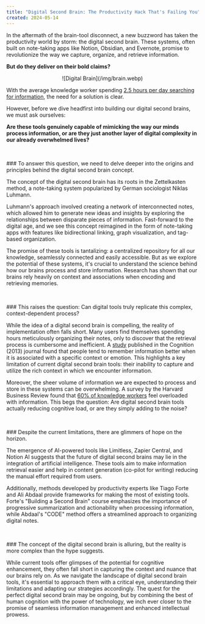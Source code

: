 ```yaml
---
title: "Digital Second Brain: The Productivity Hack That's Failing You"
created: 2024-05-14
---
```


In the aftermath of the brain-tool disconnect, a new buzzword has taken the productivity world by storm: the digital second brain. These systems, often built on note-taking apps like Notion, Obsidian, and Evernote, promise to revolutionize the way we capture, organize, and retrieve information.

**But do they deliver on their bold claims?**

<center>![Digital Brain](/img/brain.webp)</center>

With the average knowledge worker spending [2.5 hours per day searching for information](https://www.proprofskb.com/blog/workforce-spend-much-time-searching-information/), the need for a solution is clear.

However, before we dive headfirst into building our digital second brains, we must ask ourselves:

**Are these tools genuinely capable of mimicking the way our minds process information, or are they just another layer of digital complexity in our already overwhelmed lives?**
<p>&nbsp;</p>
### To answer this question, we need to delve deeper into the origins and principles behind the digital second brain concept.

The concept of the digital second brain has its roots in the Zettelkasten method, a note-taking system popularized by German sociologist Niklas Luhmann.

Luhmann's approach involved creating a network of interconnected notes, which allowed him to generate new ideas and insights by exploring the relationships between disparate pieces of information. Fast-forward to the digital age, and we see this concept reimagined in the form of note-taking apps with features like bidirectional linking, graph visualization, and tag-based organization.

The promise of these tools is tantalizing: a centralized repository for all our knowledge, seamlessly connected and easily accessible. But as we explore the potential of these systems, it's crucial to understand the science behind how our brains process and store information. Research has shown that our brains rely heavily on context and associations when encoding and retrieving memories.
<p>&nbsp;</p>
### This raises the question: Can digital tools truly replicate this complex, context-dependent process?

While the idea of a digital second brain is compelling, the reality of implementation often falls short. Many users find themselves spending hours meticulously organizing their notes, only to discover that the retrieval process is cumbersome and inefficient. A [study](https://www.sciencedirect.com/science/article/abs/pii/S0010027713001716?via%3Dihub) published in the Cognition (2013) journal found that people tend to remember information better when it is associated with a specific context or emotion. This highlights a key limitation of current digital second brain tools: their inability to capture and utilize the rich context in which we encounter information.

Moreover, the sheer volume of information we are expected to process and store in these systems can be overwhelming. A survey by the Harvard Business Review found that [60% of knowledge workers](https://hbr.org/2009/09/death-by-information-overload) feel overloaded with information. This begs the question: Are digital second brain tools actually reducing cognitive load, or are they simply adding to the noise?
<p>&nbsp;</p>
### Despite the current limitations, there are glimmers of hope on the horizon.

The emergence of AI-powered tools like Limitless, Zapier Central, and Notion AI suggests that the future of digital second brains may lie in the integration of artificial intelligence. These tools aim to make information retrieval easier and help in content generation (co-pilot for writing) reducing the manual effort required from users.

Additionally, methods developed by productivity experts like Tiago Forte and Ali Abdaal provide frameworks for making the most of existing tools. Forte's "Building a Second Brain" course emphasizes the importance of progressive summarization and actionability when processing information, while Abdaal's "CODE" method offers a streamlined approach to organizing digital notes.
<p>&nbsp;</p>
### The concept of the digital second brain is alluring, but the reality is more complex than the hype suggests.

While current tools offer glimpses of the potential for cognitive enhancement, they often fall short in capturing the context and nuance that our brains rely on. As we navigate the landscape of digital second brain tools, it's essential to approach them with a critical eye, understanding their limitations and adapting our strategies accordingly. The quest for the perfect digital second brain may be ongoing, but by combining the best of human cognition with the power of technology, we inch ever closer to the promise of seamless information management and enhanced intellectual prowess.

